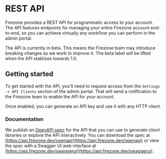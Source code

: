 
# REST API

Firezone provides a REST API for programmatic access to your account. The API
features endpoints for managing your entire Firezone account end-to-end, so you
can achieve virtually any workflow you can perform in the admin portal.

<Alert color="warning">
  The API is currently in beta. This means the Firezone team may introduce
  breaking changes as we work to improve it. The beta label will be lifted when
  the API stablizes towards 1.0.
</Alert>

## Getting started

To get started with the API, you'll need to request access from the
`Settings -> API Clients` section of the admin portal. That will send a
notification to the Firezone team to enable the API for your account.

Once enabled, you can generate an API key and use it with any HTTP client.

### Documentation

We publish an [OpenAPI spec](https://swagger.io/specification/) for the API that
you can use to generate client libraries or explore the API interactively. You
can download the spec at [https://api.firezone.dev/openapi](https://api.firezone.dev/openapi) or view the spec with a Swagger UI web interface at [https://api.firezone.dev/swaggerui](https://api.firezone.dev/swaggerui).

<SupportOptions />
